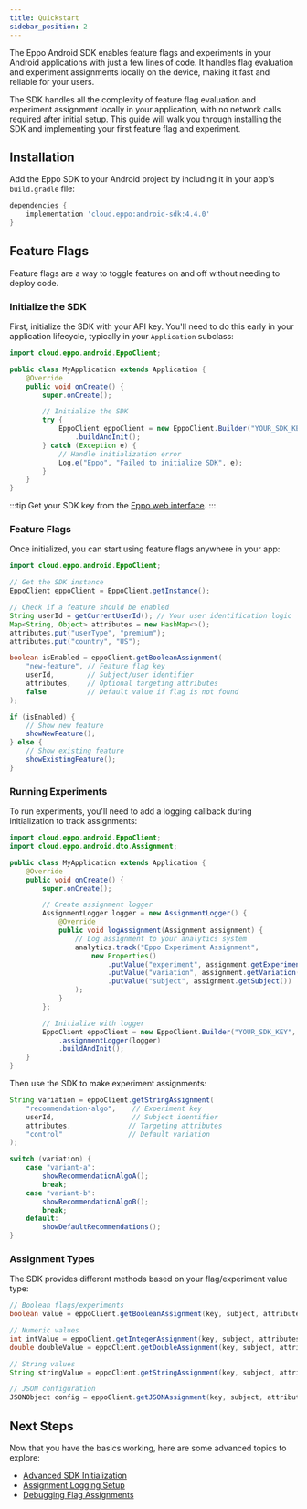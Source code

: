 ```yaml
---
title: Quickstart
sidebar_position: 2
---
```




The Eppo Android SDK enables feature flags and experiments in your Android applications with just a few lines of code. It handles flag evaluation and experiment assignments locally on the device, making it fast and reliable for your users.

The SDK handles all the complexity of feature flag evaluation and experiment assignment locally in your application, with no network calls required after initial setup. This guide will walk you through installing the SDK and implementing your first feature flag and experiment.

## Installation

Add the Eppo SDK to your Android project by including it in your app's `build.gradle` file:

```groovy
dependencies {
    implementation 'cloud.eppo:android-sdk:4.4.0'
}
```

## Feature Flags
Feature flags are a way to toggle features on and off without needing to deploy code.

### Initialize the SDK

First, initialize the SDK with your API key. You'll need to do this early in your application lifecycle, typically in your `Application` subclass:

```java
import cloud.eppo.android.EppoClient;

public class MyApplication extends Application {
    @Override
    public void onCreate() {
        super.onCreate();

        // Initialize the SDK
        try {
            EppoClient eppoClient = new EppoClient.Builder("YOUR_SDK_KEY", this)
                .buildAndInit();
        } catch (Exception e) {
            // Handle initialization error
            Log.e("Eppo", "Failed to initialize SDK", e);
        }
    }
}
```

:::tip
Get your SDK key from the [Eppo web interface](https://eppo.cloud/feature-flags/keys).
:::

### Feature Flags

Once initialized, you can start using feature flags anywhere in your app:

```java
import cloud.eppo.android.EppoClient;

// Get the SDK instance
EppoClient eppoClient = EppoClient.getInstance();

// Check if a feature should be enabled
String userId = getCurrentUserId(); // Your user identification logic
Map<String, Object> attributes = new HashMap<>();
attributes.put("userType", "premium");
attributes.put("country", "US");

boolean isEnabled = eppoClient.getBooleanAssignment(
    "new-feature", // Feature flag key
    userId,        // Subject/user identifier
    attributes,    // Optional targeting attributes
    false          // Default value if flag is not found
);

if (isEnabled) {
    // Show new feature
    showNewFeature();
} else {
    // Show existing feature
    showExistingFeature();
}
```

### Running Experiments

To run experiments, you'll need to add a logging callback during initialization to track assignments:

```java
import cloud.eppo.android.EppoClient;
import cloud.eppo.android.dto.Assignment;

public class MyApplication extends Application {
    @Override
    public void onCreate() {
        super.onCreate();

        // Create assignment logger
        AssignmentLogger logger = new AssignmentLogger() {
            @Override
            public void logAssignment(Assignment assignment) {
                // Log assignment to your analytics system
                analytics.track("Eppo Experiment Assignment",
                    new Properties()
                        .putValue("experiment", assignment.getExperiment())
                        .putValue("variation", assignment.getVariation())
                        .putValue("subject", assignment.getSubject())
                );
            }
        };

        // Initialize with logger
        EppoClient eppoClient = new EppoClient.Builder("YOUR_SDK_KEY", this)
            .assignmentLogger(logger)
            .buildAndInit();
    }
}
```

Then use the SDK to make experiment assignments:

```java
String variation = eppoClient.getStringAssignment(
    "recommendation-algo",    // Experiment key
    userId,                   // Subject identifier
    attributes,              // Targeting attributes
    "control"                // Default variation
);

switch (variation) {
    case "variant-a":
        showRecommendationAlgoA();
        break;
    case "variant-b":
        showRecommendationAlgoB();
        break;
    default:
        showDefaultRecommendations();
}
```

### Assignment Types

The SDK provides different methods based on your flag/experiment value type:

```java
// Boolean flags/experiments
boolean value = eppoClient.getBooleanAssignment(key, subject, attributes, false);

// Numeric values
int intValue = eppoClient.getIntegerAssignment(key, subject, attributes, 0);
double doubleValue = eppoClient.getDoubleAssignment(key, subject, attributes, 0.0);

// String values
String stringValue = eppoClient.getStringAssignment(key, subject, attributes, "default");

// JSON configuration
JSONObject config = eppoClient.getJSONAssignment(key, subject, attributes, defaultJson);
```

## Next Steps

Now that you have the basics working, here are some advanced topics to explore:

- [Advanced SDK Initialization](/sdks/client-sdks/android/initialization)
- [Assignment Logging Setup](/sdks/event-logging/assignment-event-logging/)
- [Debugging Flag Assignments](/sdks/sdk-features/debugging-flag-assignment)
